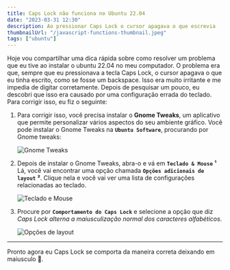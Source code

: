 ```yaml
---
title: Caps Lock não funciona no Ubuntu 22.04
date: "2023-03-31 12:30"
description: Ao pressionar Caps Lock o cursor apagava o que escrevia
thumbnailUrl: "/javascript-functions-thumbnail.jpeg"
tags: ["ubuntu"]
---
```


Hoje vou compartilhar uma dica rápida sobre como resolver um problema que eu tive ao instalar o ubuntu 22.04 no meu computador. O problema era que, sempre que eu pressionava a tecla Caps Lock, o cursor apagava o que eu tinha escrito, como se fosse um backspace. Isso era muito irritante e me impedia de digitar corretamente. Depois de pesquisar um pouco, eu descobri que isso era causado por uma configuração errada do teclado. Para corrigir isso, eu fiz o seguinte:

1. Para corrigir isso, você precisa instalar o **Gnome Tweaks**, um aplicativo que permite personalizar vários aspectos do seu ambiente gráfico. Você pode instalar o Gnome Tweaks na **`Ubuntu Software`**, procurando por Gnome tweaks:

   ![Gnome Tweaks](/images/gnome-tweaks.png "Gnome Tweaks")

2. Depois de instalar o Gnome Tweaks, abra-o e vá em **`Teclado & Mouse`** **¹** Lá, você vai encontrar uma opção chamada **`Opções adicionais de layout`** **²**. Clique nela e você vai ver uma lista de configurações relacionadas ao teclado.

   ![Teclado e Mouse](/images/gnome-tweaks-instructions-01.png "Teclado e Mouse")

3. Procure por **`Comportamento do Caps Lock`** e selecione a opção que diz _Caps Lock alterna a maiusculização normal dos caracteres alfabéticos_.

   ![Opções de layout](/images/gnome-tweaks-instructions-02.png "Opções de layout")

---

Pronto agora eu Caps Lock se comporta da maneira correta deixando em maiusculo 🤩.
